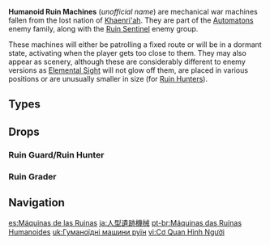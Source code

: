 {{Terminology Infobox
|image        = <gallery>
Enemy Ruin Guard Icon.png|Guard
Enemy Ruin Grader Icon.png|Grader
Enemy Ruin Hunter Icon.png|Hunter
</gallery>
|type         = Enemy Groups
|type2        = Ruin Machines
|type3        = Automatons
}}
{{Description|An ancient humanoid war machine.<br />They are said to be remnants from a [[Khaenri'ah|lost ancient nation]]. Some believe that they were developed not as war machines, but as protectors of the ruins.<br />Though that hypothesis does not explain why they choose to employ explosive weaponry inside the very ruins they are supposed to protect...}}
'''Humanoid Ruin Machines''' (''unofficial name'') are mechanical war machines fallen from the lost nation of [[Khaenri'ah]]. They are part of the [[Automatons]] enemy family, along with the [[Ruin Sentinel]] enemy group.

These machines will either be patrolling a fixed route or will be in a dormant state, activating when the player gets too close to them. They may also appear as scenery, although these are considerably different to enemy versions as [[Elemental Sight]] will not glow off them, are placed in various positions or are unusually smaller in size (for [[Ruin Hunter]]s).

==Types==
{{Enemies by Category List|Humanoid Ruin Machines&Elite Enemies}}

==Drops==
===Ruin Guard/Ruin Hunter===
{{Drops Table|type=Humanoid Ruin Machines}}

===Ruin Grader===
{{Drops Table|type=Ruin Grader}}

==Navigation==
{{Enemy Navbox|Elite}}

[[es:Máquinas de las Ruinas]]
[[ja:人型遺跡機械]]
[[pt-br:Máquinas das Ruínas Humanoides]]
[[uk:Гуманоїдні машини руїн]]
[[vi:Cơ Quan Hình Người]]